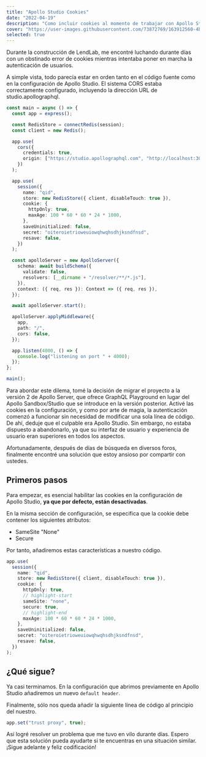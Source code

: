```yaml
---
title: "Apollo Studio Cookies"
date: "2022-04-19"
description: "Como incluir cookies al momento de trabajar con Apollo Studio"
cover: "https://user-images.githubusercontent.com/73872769/163912560-4bc0e39e-5e70-4bfc-b85f-8dda53eb86d0.jpg"
selected: true
---
```


Durante la construcción de LendLab, me encontré luchando durante días con un obstinado error de cookies mientras intentaba poner en marcha la autenticación de usuarios.

A simple vista, todo parecía estar en orden tanto en el código fuente como en la configuración de Apollo Studio. El sistema CORS estaba correctamente configurado, incluyendo la dirección URL de studio.apollographql.

```ts
const main = async () => {
  const app = express();

  const RedisStore = connectRedis(session);
  const client = new Redis();

  app.use(
    cors({
      credentials: true,
      origin: ["https://studio.apollographql.com", "http://localhost:3000"],
    })
  );

  app.use(
    session({
      name: "qid",
      store: new RedisStore({ client, disableTouch: true }),
      cookie: {
        httpOnly: true,
        maxAge: 100 * 60 * 60 * 24 * 1000,
      },
      saveUninitialized: false,
      secret: "oiteroietrioweuiowqhwqhsdhjksndfnsd",
      resave: false,
    })
  );

  const apolloServer = new ApolloServer({
    schema: await buildSchema({
      validate: false,
      resolvers: [__dirname + "/resolver/**/*.js"],
    }),
    context: ({ req, res }): Context => ({ req, res }),
  });

  await apolloServer.start();

  apolloServer.applyMiddleware({
    app,
    path: "/",
    cors: false,
  });

  app.listen(4000, () => {
    console.log("listening on port " + 4000);
  });
};

main();
```

Para abordar este dilema, tomé la decisión de migrar el proyecto a la versión 2 de Apollo Server, que ofrece GraphQL Playground en lugar del Apollo Sandbox/Studio que se introduce en la versión posterior. Activé las cookies en la configuración, y como por arte de magia, la autenticación comenzó a funcionar sin necesidad de modificar una sola línea de código. De ahí, deduje que el culpable era Apollo Studio. Sin embargo, no estaba dispuesto a abandonarlo, ya que su interfaz de usuario y experiencia de usuario eran superiores en todos los aspectos.

Afortunadamente, después de días de búsqueda en diversos foros, finalmente encontré una solución que estoy ansioso por compartir con ustedes.

## Primeros pasos

Para empezar, es esencial habilitar las cookies en la configuración de Apollo Studio, **ya que por defecto, están desactivadas**.

<GalleryImage
  alt="apollo include cookies"
  image="https://user-images.githubusercontent.com/73872769/163904944-adbfcba5-8c02-4ebb-a2f3-d9de799c46a9.png"
  caption="Activar las cookies"
/>

En la misma sección de configuración, se especifica que la cookie debe contener los siguientes atributos:

- SameSite "None"
- Secure

Por tanto, añadiremos estas características a nuestro código.

```typescript
app.use(
  session({
    name: "qid",
    store: new RedisStore({ client, disableTouch: true }),
    cookie: {
      httpOnly: true,
      // highlight-start
      sameSite: "none",
      secure: true,
      // highlight-end
      maxAge: 100 * 60 * 60 * 24 * 1000,
    },
    saveUninitialized: false,
    secret: "oiteroietrioweuiowqhwqhsdhjksndfnsd",
    resave: false,
  })
);
```

## ¿Qué sigue?

Ya casi terminamos. En la configuración que abrimos previamente en Apollo Studio añadiremos un nuevo `default header`.

<GalleryImage
  alt="x-forwarded-proto default header"
  image="https://user-images.githubusercontent.com/73872769/163911314-ace91d59-dc69-410e-9ab1-faae7d301de7.png"
  caption="x-forwarded-proto en los default headers"
/>

Finalmente, sólo nos queda añadir la siguiente línea de código al principio del nuestro.

```typescript
app.set("trust proxy", true);
```

Así logré resolver un problema que me tuvo en vilo durante días. Espero que esta solución pueda ayudarte si te encuentras en una situación similar. ¡Sigue adelante y feliz codificación!
